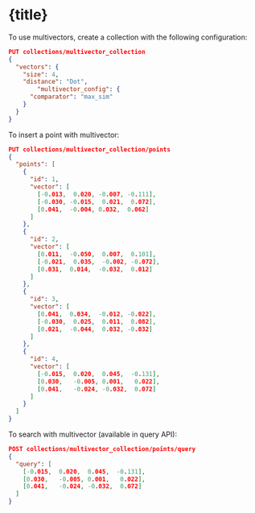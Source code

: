 
# {title}

To use multivectors, create a collection with the following configuration:

```json withRunButton=true
PUT collections/multivector_collection
{
  "vectors": {
    "size": 4,
    "distance": "Dot",
        "multivector_config": {
      "comparator": "max_sim"
    }
  }
}
```
To insert a point with multivector:

```json withRunButton=true
PUT collections/multivector_collection/points
{
  "points": [
    {
      "id": 1,
      "vector": [
        [-0.013,  0.020, -0.007, -0.111],
        [-0.030, -0.015,  0.021,  0.072],
        [0.041,  -0.004, 0.032,  0.062]
      ]
    },
    {
      "id": 2,
      "vector": [
        [0.011,  -0.050,  0.007,  0.101],
        [-0.021,  0.035,  -0.002, -0.072],
        [0.031,  0.014,  -0.032,  0.012]
      ]
    },
    {
      "id": 3,
      "vector": [
        [0.041,  0.034,  -0.012, -0.022],
        [-0.030,  0.025,  0.011,  0.082],
        [0.021,  -0.044,  0.032, -0.032]
      ]
    },
    {
      "id": 4,
      "vector": [
        [-0.015,  0.020,  0.045,  -0.131],
        [0.030,   -0.005, 0.001,   0.022],
        [0.041,   -0.024, -0.032,  0.072]
      ]
    }
  ]
}
```

To search with multivector (available in query API):

```json withRunButton=true
POST collections/multivector_collection/points/query
{
  "query": [
    [-0.015,  0.020,  0.045,  -0.131],
    [0.030,   -0.005, 0.001,   0.022],
    [0.041,   -0.024, -0.032,  0.072]
  ]
}
```